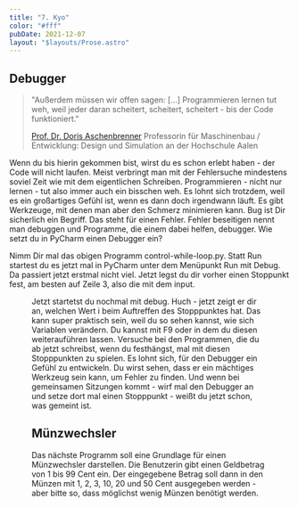 ```yaml
---
title: "7. Kyo"
color: "#fff"
pubDate: 2021-12-07
layout: "$layouts/Prose.astro"
---
```



## Debugger

> "Außerdem müssen wir offen sagen: [...] Programmieren lernen tut weh, weil jeder daran scheitert, scheitert,
> scheitert - bis der Code funktioniert."
>
> [Prof. Dr. Doris Aschenbrenner](https://www.golem.de/news/informatik-professorin-im-portraet-programmieren-lernen-tut-weh-2110-160267.html)
> Professorin für Maschinenbau / Entwicklung: Design und Simulation an der Hochschule Aalen

Wenn du bis hierin gekommen bist, wirst du es schon erlebt haben - der Code will nicht laufen. Meist verbringt man mit
der Fehlersuche mindestens soviel Zeit wie mit dem eigentlichen Schreiben. Programmieren - nicht nur lernen - tut also
immer auch ein bisschen weh. Es lohnt sich trotzdem, weil es ein großartiges Gefühl ist, wenn es dann doch irgendwann
läuft. Es gibt Werkzeuge, mit denen man aber den Schmerz minimieren kann. Bug ist Dir sicherlich ein Begriff. Das steht
für einen Fehler. Fehler beseitigen nennt man debuggen und Programme, die einem dabei helfen, debugger. Wie setzt du in
PyCharm einen Debugger ein?

Nimm Dir mal das obigen Programm control-while-loop.py. Statt Run startest du es jetzt mal in PyCharm unter dem
Menüpunkt Run mit Debug. Da passiert jetzt erstmal nicht viel. Jetzt legst du dir vorher einen Stoppunkt fest, am besten
auf Zeile 3, also die mit dem input.

<Figure
  src="/images/kyo-7/Haltepunkt.png"
  alt="Um einen Halte- oder Stopppunkt zu setzen (der rote Kringel), klickst du einfach mit der Maus neben die Zeilennummer."
/>

Jetzt startetst du nochmal mit debug. Huch - jetzt zeigt er dir an, welchen Wert i beim Auftreffen des Stopppunktes hat.
Das kann super praktisch sein, weil du so sehen kannst, wie sich Variablen verändern. Du kannst mit F9 oder in dem du
diesen weiterauführen lassen. Versuche bei den Programmen, die du ab jetzt schreibst, wenn du festhängst, mal mit diesen
Stopppunkten zu spielen. Es lohnt sich, für den Debugger ein Gefühl zu entwickeln. Du wirst sehen, dass er ein mächtiges
Werkzeug sein kann, um Fehler zu finden. Und wenn bei gemeinsamen Sitzungen kommt - wirf mal den Debugger an und setze
dort mal einen Stopppunkt - weißt du jetzt schon, was gemeint ist.

## Münzwechsler

Das nächste Programm soll eine Grundlage für einen Münzwechsler darstellen. Die Benutzerin gibt einen Geldbetrag von 1
bis 99 Cent ein. Der eingegebene Betrag soll dann in den Münzen mit 1, 2, 3, 10, 20 und 50 Cent ausgegeben werden - aber
bitte so, dass möglichst wenig Münzen benötigt werden.
